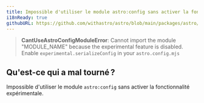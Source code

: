 ```yaml
---
title: Impossible d'utiliser le module astro:config sans activer la fonctionnalité expérimentale.
i18nReady: true
githubURL: https://github.com/withastro/astro/blob/main/packages/astro/src/core/errors/errors-data.ts
---
```


> **CantUseAstroConfigModuleError**: Cannot import the module "MODULE_NAME" because the experimental feature is disabled. Enable `experimental.serializeConfig` in your `astro.config.mjs` 

## Qu'est-ce qui a mal tourné ?
Impossible d'utiliser le module `astro:config` sans activer la fonctionnalité expérimentale.
